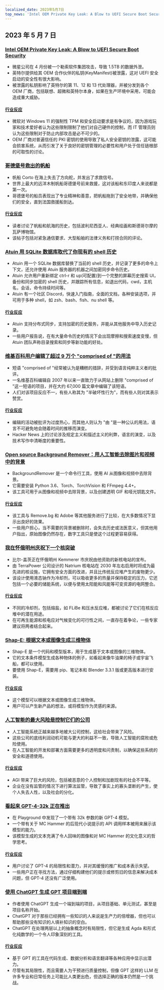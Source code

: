 ```yaml
---
localized_date: 2023年5月7日
top_news: 'Intel OEM Private Key Leak: A Blow to UEFI Secure Boot Security'
---
```




<CallToAction />

<Steps>

## 2023 年 5 月 7 日

### [Intel OEM Private Key Leak: A Blow to UEFI Secure Boot Security](https://securityonline.info/intel-oem-private-key-leak-a-blow-to-uefi-secure-boot-security/)

- 微星公司在 4 月份被一个勒索软件集团攻击，导致 1.5TB 的数据外泄。
- 英特尔提供给其 OEM 合作伙伴的私钥(KeyManifest)被泄露，这对 UEFI 安全启动的安全性有很大影响。
- 被泄露的私钥影响了英特尔的第 11、12 和 13 代处理器，并被分发到各个 OEM 厂商，包括联想、超微和英特尔本身，如果在生产环境中采用，可能会造成重大威胁。

#### [行业反应](http://news.ycombinator.com/item?id=35843566)

- 微软对 Windows 11 的强制性 TPM 和安全启动要求是有争议的，因为游戏玩家和技术爱好者认为这些限制限制了他们对自己硬件的控制，而 IT 管理员则认为这些限制对于防止内部攻击是必不可少的。
- OEM 厂商对普遍信任的 PKI 密钥的使用导致了私人安全密钥的泄露，这可能会损害系统，从而引发了关于良好的密钥管理的必要性和用户处于信任链根部的可取性的讨论。

### [哥德堡号救出的帆船](https://www.gotheborg.se/news/rescue-of-sailing-boat/)

- 帆船 Corto 在海上失去了方向舵，并发出了求救信号。
- 世界上最大的远洋木制帆船哥德堡号前来救援，这对该船和东印度人来说都是第一次。
- 哥德堡号的船员表现出了专业精神和善意，把帆船拖到了安全地带，并确保他们的安全，直到法国救援船到达。

#### [行业反应](http://news.ycombinator.com/item?id=35838751)

- 读者讨论了帆船和航海的历史，包括波利尼西亚人、经典绘画和斯德哥尔摩的瓦萨博物馆。
- 该帖子包括对紧急通信要求、大型船舶的法律义务和打捞合同的评论。

### [Atuin 用 SQLite 数据库取代了你现有的 shell 历史](https://github.com/ellie/atuin)

- Atuin 用一个 SQLite 数据库替换了当前的 shell 历史，并记录了更多的命令上下文，还允许使用 Atuin 服务器的机器之间加密同步命令历史。
- Atuin 允许用户重新绑定 ctrl-r 和 up(可配置)到一个完整的屏幕历史搜索 UI，备份和同步加密的 shell 历史，并跟踪所有信息，如退出代码，cwd，主机名，会话，命令持续时间等。
- Atuin 有一个社区 Discord，快速入门指南，全面的文档，各种安装选项，并可用于多种 shell，如 zsh、bash、fish、nu shell 等。

#### [行业反应](http://news.ycombinator.com/item?id=35839470)

- Atuin 支持分布式同步，支持加密的历史服务，并能从其他服务中导入历史记录。
- 一些用户报告说，在有大量命令历史的情况下会出现摩擦和搜索速度变慢，但 Atuin 团队声称目录搜索和同步等新功能的好处。

### [维基百科用户编辑了超过 9 万个 "comprised of "的用法](https://en.wikipedia.org/wiki/User:Giraffedata/comprised_of)

- 短语 "comprised of "经常被认为是糟糕的措辞，并受到语言纯粹主义者的批评。
- 一名维基百科编辑自 2007 年以来一直致力于从网站上删除 "comprised of "这一短语的项目，并在大约 67,000 篇文章中编辑了该短语。
- 人们对该项目反应不一，有些人称其为 "半破坏性行为"，而有些人则对其表示赞赏。

#### [行业反应](http://news.ycombinator.com/item?id=35838180)

- 编辑的活动被批评为过度热心，而其他人则认为 "由 "是一种公认的用法，语言不可避免地会随着时间的推移而演变。
- Hacker News 上的讨论涉及规定主义和描述主义的利弊，语言的演变，以及技术写作中清晰度的重要性。

### [Open source Background Remover：用人工智能去除图片和视频中的背景](https://github.com/nadermx/backgroundremover)

- BackgroundRemover 是一个命令行工具，使用 AI 从图像和视频中去除背景。
- 它需要安装 Python 3.6、Torch、TorchVision 和 FFmpeg 4.4+。
- 该工具可用于从图像和视频中去除背景，以及创建透明 GIF 和哑光钥匙文件。

#### [行业反应](http://news.ycombinator.com/item?id=35838504)

- 该工具与 Remove.bg 和 Adobe 等其他服务进行了比较，在大多数情况下显示出良好的效果。
- 一些用户担心，当不需要的背景被删除时，会失去历史或法医意义，但其他用户指出，原始图像仍然存在，数字工具只是使这个过程更容易获得。

### [我在怀俄明州庆祝下一个核突破](https://www.gatesnotes.com/Wyoming-TerraPower)

- 比尔-盖茨正在怀俄明州 Kemmerer 市庆祝由他资助的新核电站的宣布。
- 由 TerraPower 公司设计的 Natrium 核电站在 2030 年左右启用时将成为最先进的核设施，它拥有安全方面的改进，并且比传统反应堆产生的废物更少。
- 该设计使用液态钠作为冷却剂，可以吸收更多的热量并保持稳定的压力，它还包括一个必要的储能系统，以便与使用太阳能和风能等可变资源的电网整合。

#### [行业反应](http://news.ycombinator.com/item?id=35838407)

- 不同的冷却剂，包括熔盐，如 FLiBe 和压水反应堆，都被讨论了它们在核反应堆中的潜在用途。
- 在可再生能源和核电应对气候变化的可行性之间，一直存在着争论，一些专家建议将两者结合起来。

### [Shap-E: 根据文本或图像生成三维物体](https://github.com/openai/shap-e)

- Shap-E 是一个代码和模型版本，用于生成基于文本或图像的三维物体。
- 它的文本条件模型生成各种物体的例子，如看起来像牛油果的椅子或宇宙飞船，都可以使用。
- 要使用 Shap-E，需要用 pip、笔记本和 Blender 3.3.1 版或更高版本进行安装。

#### [行业反应](http://news.ycombinator.com/item?id=35836976)

- 这个模型可以根据文本或图像生成三维物体。
- 用户可以产生新产品的想法，或将模型作为灵感的来源。

### [人工智能的最大风险是控制它们的公司](https://www.fastcompany.com/90892235/researcher-meredith-whittaker-says-ais-biggest-risk-isnt-consciousness-its-the-corporations-that-control-them)

- 人工智能系统正越来越多地被大公司控制，这给社会带来了风险。
- 这些公司的底线利润动机可能与更大的利益不一致，导致人工智能的腐败或危险使用。
- 在人工智能的开发和部署方面需要更多的透明度和问责制，以确保这些系统的安全和道德使用。

#### [行业反应](http://news.ycombinator.com/item?id=35841542)

- AGI 带来了巨大的风险，包括被恶意的个人控制和加剧现有的社会不平等。
- 企业在没有监管的情况下进行算法监管，导致了事实上的寡头垄断的产生，使个人失去人性，以及社会的分化。

### [看起来 GPT-4-32k 正在推出](https://community.openai.com/t/it-looks-like-gpt-4-32k-is-rolling-out/194615)

- 在 Playground 中发现了一个带有 32k 参数的新 GPT-4 模型。
- 一个带有关于 MC Hammer 的后现代小说提示的 API 调用样本被用来展示该模型的能力。
- 该模型生成的文本充满了令人回味的图像和对 MC Hammer 的文化意义的哲学思考。

#### [行业反应](http://news.ycombinator.com/item?id=35841460)

- 用户讨论了 GPT-4 的局限性和潜力，并对其缓慢的推广和成本表示失望。
- 一些用户正在寻找方法，通过仔细构建他们的提示或修剪旧的信息来解决成本问题，但 GPT-4 还没有广泛使用。

### [使用 ChatGPT 生成 GPT 项目端到端](https://github.com/ixaxaar/VardaGPT/blob/master/STORY.md)

- 作者使用 ChatGPT 生成一个端到端的项目，从项目基础、单元测试，甚至是项目名称开始。
- ChatGPT 对于那些已经拥有一些知识的人来说是生产力的倍增器，但也可以帮助那些没有知识的人填补知识的空白。
- ChatGPT 在处理两层以上的抽象概念时有局限性，但它是生成 Agda 和形式化纯数学的一个令人印象深刻的工具。

#### [行业反应](http://news.ycombinator.com/item?id=35839536)

- 基于 GPT 的工具在代码生成、数据分析和语言翻译等各种应用中显示出潜力。
- 尽管有其局限性，而且需要人为干预进行质量控制，但像 GPT 这样的 LLM 在许多专业和日常任务上可能比人类更出色，但选择正确的版本仍然是一个挑战。

</Steps>
